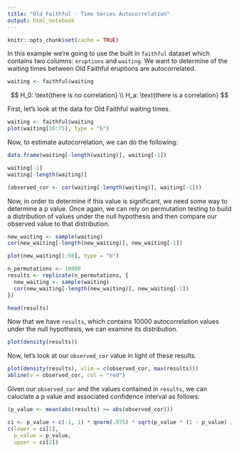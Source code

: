 ```yaml
---
title: "Old Faithful - Time Series Autocorrelation"
output: html_notebook
---
```


```r
knitr::opts_chunk$set(cache = TRUE)
```

In this example we're going to use the built in `faithful` dataset which contains
two columns: `eruptions` and `waiting`. We want to determine of the waiting times
between Old Faithful eruptions are autocorrelated.

```r
waiting <- faithful$waiting
```


$$
H_0: \text{there is no correlation} \\
H_a: \text{there is a correlation}
$$

First, let's look at the data for Old Faithful waiting times.

```r
waiting <- faithful$waiting
plot(waiting[10:75], type = "b")
```

Now, to estimate autocorrelation, we can do the following:

```r
data.frame(waiting[-length(waiting)], waiting[-1])

waiting[-1]
waiting[-length(waiting)]
```








```r
(observed_cor <- cor(waiting[-length(waiting)], waiting[-1]))
```

Now, in order to determine if this value is significant, we need some way to 
determine a p value. Once again, we can rely on permutation testing to build a 
distribution of values under the null hypothesis and then compare our observed
value to that distribution.

```r
new_waiting <- sample(waiting)
cor(new_waiting[-length(new_waiting)], new_waiting[-1])

plot(new_waiting[1:50], type = "b")
```


```r
n_permutations <- 10000
results <- replicate(n_permutations, {
  new_waiting <- sample(waiting)
  cor(new_waiting[-length(new_waiting)], new_waiting[-1])
})

head(results)
```

Now that we have `results`, which contains 10000 autocorrelation values under the
null hypothesis, we can examine its distribution.

```r
plot(density(results))
```

Now, let's look at our `observed_cor` value in light of these results.

```r
plot(density(results), xlim = c(observed_cor, max(results)))
abline(v = observed_cor, col = "red")
```

Given our `observed_cor` and the values contained in `results`, we can caluclate
a p value and associated confidence interval as follows:
```r
(p_value <- mean(abs(results) >= abs(observed_cor)))
```

```r
ci <- p_value + c(-1, 1) * qnorm(.975) * sqrt(p_value * (1 - p_value) / n_permutations)
c(lower = ci[1],
  p_value = p_value,
  upper = ci[2])
```

